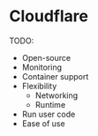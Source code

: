 # Cloudflare

TODO:

- Open-source
- Monitoring
- Container support
- Flexibility
    - Networking
    - Runtime
- Run user code
- Ease of use
